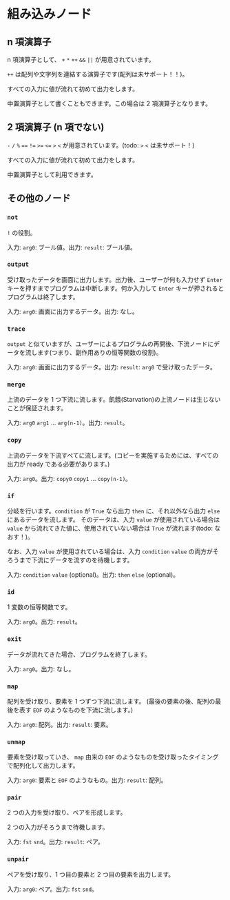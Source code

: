 # 組み込みノード

## n 項演算子

n 項演算子として、 `+` `*` `++` `&&` `||` が用意されています。

`++` は配列や文字列を連結する演算子です(配列は未サポート！！)。

すべての入力に値が流れて初めて出力をします。

中置演算子として書くこともできます。この場合は 2 項演算子となります。

## 2 項演算子 (n 項でない)

`-` `/` `%` `==` `!=` `>=` `<=` `>` `<` が用意されています。(todo: `>` `<` は未サポート！)

すべての入力に値が流れて初めて出力をします。

中置演算子として利用できます。

## その他のノード

### `not`

`!` の役割。

入力: `arg0`: ブール値。出力: `result`: ブール値。

### `output`

受け取ったデータを画面に出力します。出力後、ユーザーが何も入力せず `Enter` キーを押すまでプログラムは中断します。何か入力して `Enter` キーが押されるとプログラムは終了します。

入力: `arg0`: 画面に出力するデータ。出力: なし。

### `trace`

`output` と似ていますが、ユーザーによるプログラムの再開後、下流ノードにデータを流します(つまり、副作用ありの恒等関数の役割)。

入力: `arg0`: 画面に出力するデータ。出力: `result`: `arg0` で受け取ったデータ。

### `merge`

上流のデータを 1 つ下流に流します。飢餓(Starvation)の上流ノードは生じないことが保証されます。

入力: `arg0` `arg1` ... `arg(n-1)`。出力: `result`。

### `copy`

上流のデータを下流すべてに流します。(コピーを実施するためには、すべての出力が ready である必要があります。)

入力: `arg0`。出力: `copy0` `copy1` ... `copy(n-1)`。

### `if`

分岐を行います。`condition` が `True` なら出力 `then` に、それ以外なら出力 `else` にあるデータを流します。
そのデータは、入力 `value` が使用されている場合は `value` から流れてきた値に、使用されていない場合は `True` が流れます(todo: なおす！)。

なお、入力 `value` が使用されている場合は、入力 `condition` `value` の両方がそろうまで下流にデータを流すのを待機します。

入力: `condition` `value` (optional)。出力: `then` `else` (optional)。

### `id`

1 変数の恒等関数です。

入力: `arg0`。出力: `result`。

### `exit`

データが流れてきた場合、プログラムを終了します。

入力: `arg0`。出力: なし。

### `map`

配列を受け取り、要素を 1 つずつ下流に流します。
(最後の要素の後、配列の最後を表す `EOF` のようなものを下流に流します。)

入力: `arg0`: 配列。出力: `result`: 要素。

### `unmap`

要素を受け取っていき、 `map` 由来の `EOF` のようなものを受け取ったタイミングで配列化して出力します。

入力: `arg0`: 要素と `EOF` のようなもの。出力: `result`: 配列。

### `pair`

2 つの入力を受け取り、ペアを形成します。

2 つの入力がそろうまで待機します。

入力: `fst` `snd`。出力: `result`: ペア。

### `unpair`

ペアを受け取り、1 つ目の要素と 2 つ目の要素を出力します。

入力: `arg0`: ペア。出力: `fst` `snd`。
